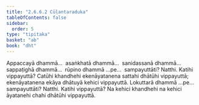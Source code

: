 ```yaml
---
title: "2.6.6.2 Cūḷantaraduka"
tableOfContents: false
sidebar:
  order: 5
type: "tipitaka"
basket: "ab"
book: "dht"
---
```



<DynamicBreadcrumb />

<Division number="280" book="dht" bookNo="31" page="51">

<Paragraph number="357" book="dht">
Appaccayā dhammā…  asaṅkhatā dhammā…  sanidassanā dhammā…  sappaṭighā dhammā…  rūpino dhammā …pe…  sampayuttāti? Natthi. Katihi vippayuttā? Catūhi khandhehi ekenāyatanena sattahi dhātūhi vippayuttā; ekenāyatanena ekāya dhātuyā kehici vippayuttā.
</Paragraph>

</Division>
<Division number="281" book="dht" bookNo="31" page="51">

<Paragraph number="358" book="dht">
Lokuttarā dhammā …pe…  sampayuttāti? Natthi. Katihi vippayuttā? Na kehici khandhehi na kehici āyatanehi chahi dhātūhi vippayuttā.
</Paragraph>
</Division>
